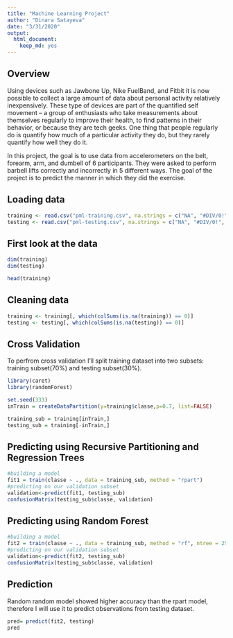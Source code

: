 ```yaml
---
title: "Machine Learning Project"
author: "Dinara Satayeva"
date: "3/31/2020"
output: 
  html_document: 
    keep_md: yes
---
```


## Overview
Using devices such as Jawbone Up, Nike FuelBand, and Fitbit it is now possible to collect a large amount of data about personal activity relatively inexpensively. These type of devices are part of the quantified self movement – a group of enthusiasts who take measurements about themselves regularly to improve their health, to find patterns in their behavior, or because they are tech geeks. One thing that people regularly do is quantify how much of a particular activity they do, but they rarely quantify how well they do it. 

In this project, the goal is to use data from accelerometers on the belt, forearm, arm, and dumbell of 6 participants. They were asked to perform barbell lifts correctly and incorrectly in 5 different ways. The goal of the project is to predict the manner in which they did the exercise. 
  
## Loading data
```r
training <- read.csv("pml-training.csv", na.strings = c("NA", "#DIV/0!", ""))
testing <- read.csv("pml-testing.csv", na.strings = c("NA", "#DIV/0!", ""))
```

## First look at the data
```r
dim(training)
dim(testing)

head(training)
```

## Cleaning data
```r
training <- training[, which(colSums(is.na(training)) == 0)] 
testing <- testing[, which(colSums(is.na(testing)) == 0)]
```

## Cross Validation
To perfrom cross validation I'll split training dataset into two subsets: training subset(70%) and testing subset(30%).
```r
library(caret)
library(randomForest)

set.seed(333)
inTrain = createDataPartition(y=training$classe,p=0.7, list=FALSE)

training_sub = training[inTrain,]
testing_sub = training[-inTrain,]
```

## Predicting using Recursive Partitioning and Regression Trees
```r
#building a model
fit1 = train(classe ~ ., data = training_sub, method = "rpart")
#predicting on our validation subset
validation<-predict(fit1, testing_sub)
confusionMatrix(testing_sub$classe, validation)
```

## Predicting using Random Forest
```r
#building a model
fit2 = train(classe ~ ., data = training_sub, method = "rf", ntree = 250)
#predicting on our validation subset
validation<-predict(fit2, testing_sub)
confusionMatrix(testing_sub$classe, validation)
```

## Prediction
Random random model showed higher accuracy than the rpart model, therefore I will use it to predict observations from testing dataset.
```r
pred= predict(fit2, testing)
pred
```
